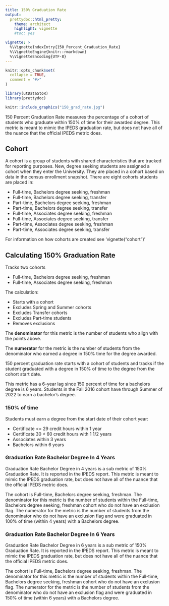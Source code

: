 ```yaml
---
title: 150% Graduation Rate
output: 
  prettydoc::html_pretty:
    theme: architect
    highlight: vignette
    #toc: yes

vignette: >
  %\VignetteIndexEntry{150_Percent_Graduation_Rate}
  %\VignetteEngine{knitr::rmarkdown}
  %\VignetteEncoding{UTF-8}
---
```


```r
knitr::opts_chunk$set(
  collapse = TRUE,
  comment = "#>"
)
```

```r
library(utDataStoR)
library(prettydoc)
```

```r
knitr::include_graphics("150_grad_rate.jpg")
```

150 Percent Graduation Rate measures the percentage of a cohort of students who graduate within 150% of time for their awarded degree. This metric is meant to mimic the IPEDS graduation rate, but does not have all of the nuance that the official IPEDS metric does.

## Cohort

A cohort is a group of students with shared characteristics that are tracked for reporting purposes. New, degree seeking students are assigned a cohort when they enter the University. They are placed in a cohort based on data in the census enrollment snapshot. There are eight cohorts students are placed in:

- Full-time, Bachelors degree seeking, freshman
- Full-time, Bachelors degree seeking, transfer
- Part-time, Bachelors degree seeking, freshman
- Part-time, Bachelors degree seeking, transfer
- Full-time, Associates degree seeking, freshman
- Full-time, Associates degree seeking, transfer
- Part-time, Associates degree seeking, freshman
- Part-time, Associates degree seeking, transfer

For information on how cohorts are created see 'vignette("cohort")'

## Calculating 150% Graduation Rate

Tracks two cohorts

- Full-time, Bachelors degree seeking, freshman
- Full-time, Associates degree seeking, freshman

The calculation:

- Starts with a cohort
- Excludes Spring and Summer cohorts
- Excludes Transfer cohorts
- Excludes Part-time students
- Removes exclusions

The **denominator** for this metric is the number of students who align with the points above. 

The **numerator** for the metric is the number of students from the denominator who earned a degree in 150% time for the degree awarded. 

150 percent graduation rate starts with a cohort of students and tracks if the student graduated with a degree in 150% of time to the degree from the cohort start date. 

This metric has a 6-year lag since 150 percent of time for a bachelors degree is 6 years. Students in the Fall 2016 cohort have through Summer of 2022 to earn a bachelor's degree.

### 150% of time
Students must earn a degree from the start date of their cohort year:

- Certificate <= 29 credit hours within 1 year
- Certificate 30 < 60 credit hours with 1 1/2 years
- Associates within 3 years
- Bachelors within 6 years

### Graduation Rate Bachelor Degree In 4 Years

Graduation Rate Bachelor Degree in 4 years is a sub metric of 150% Graduation Rate. It is reported in the IPEDS report. This metric is meant to mimic the IPEDS graduation rate, but does not have all of the nuance that the official IPEDS metric does.

The cohort is Full-time, Bachelors degree seeking, freshman. The denominator for this metric is the number of students within the Full-time, Bachelors degree seeking, freshman cohort who do not have an exclusion flag. The numerator for the metric is the number of students from the denominator who do not have an exclusion flag and were graduated in 100% of time (within 4 years) with a Bachelors degree.

### Graduation Rate Bachelor Degree In 6 Years

Graduation Rate Bachelor Degree in 6 years is a sub metric of 150% Graduation Rate. It is reported in the IPEDS report. This metric is meant to mimic the IPEDS graduation rate, but does not have all of the nuance that the official IPEDS metric does.

The cohort is Full-time, Bachelors degree seeking, freshman. The denominator for this metric is the number of students within the Full-time, Bachelors degree seeking, freshman cohort who do not have an exclusion flag. The numerator for the metric is the number of students from the denominator who do not have an exclusion flag and were graduated in 150% of time (within 6 years) with a Bachelors degree.
